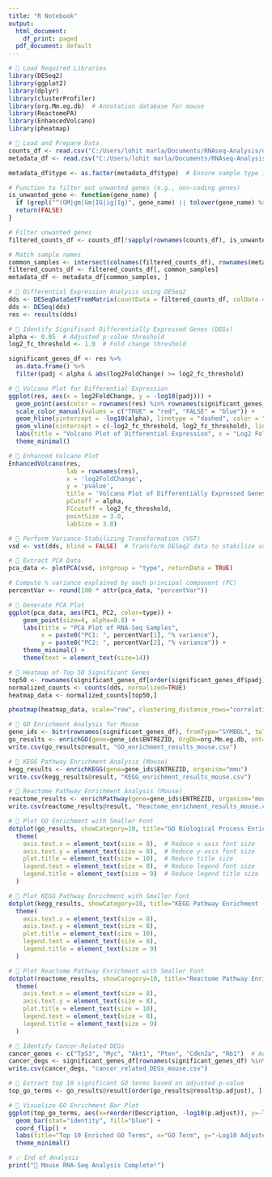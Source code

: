 ```yaml
---
title: "R Notebook"
output:
  html_document:
    df_print: paged
  pdf_document: default
---
```


```r

# 📌 Load Required Libraries
library(DESeq2)
library(ggplot2)
library(dplyr)
library(clusterProfiler)
library(org.Mm.eg.db)  # Annotation database for mouse
library(ReactomePA)
library(EnhancedVolcano)
library(pheatmap)

```
```r
# 📌 Load and Prepare Data
counts_df <- read.csv("C:/Users/lohit marla/Documents/RNAseq-Analysis/data/rna_seq_counts_matrix.csv", row.names = 1)
metadata_df <- read.csv("C:/Users/lohit marla/Documents/RNAseq-Analysis/conf/metadata.csv", row.names = 1)

metadata_df$type <- as.factor(metadata_df$type)  # Ensure sample type is a factor

# Function to filter out unwanted genes (e.g., non-coding genes)
is_unwanted_gene <- function(gene_name) {
  if (grepl("^(GM|gm|Gm|IG|ig|Ig)", gene_name) || tolower(gene_name) %>% endsWith("rik")) return(TRUE)
  return(FALSE)
}

# Filter unwanted genes
filtered_counts_df <- counts_df[!sapply(rownames(counts_df), is_unwanted_gene), ]

# Match sample names
common_samples <- intersect(colnames(filtered_counts_df), rownames(metadata_df))
filtered_counts_df <- filtered_counts_df[, common_samples]
metadata_df <- metadata_df[common_samples, ]

```
```r
# 📌 Differential Expression Analysis using DESeq2
dds <- DESeqDataSetFromMatrix(countData = filtered_counts_df, colData = metadata_df, design = ~ type)
dds <- DESeq(dds)
res <- results(dds)

# 📌 Identify Significant Differentially Expressed Genes (DEGs)
alpha <- 0.05  # Adjusted p-value threshold
log2_fc_threshold <- 1.0  # Fold change threshold

significant_genes_df <- res %>%
  as.data.frame() %>%
  filter(padj < alpha & abs(log2FoldChange) >= log2_fc_threshold)

```
```r
# 📌 Volcano Plot for Differential Expression
ggplot(res, aes(x = log2FoldChange, y = -log10(padj))) +
  geom_point(aes(color = rownames(res) %in% rownames(significant_genes_df)), alpha = 0.5) +
  scale_color_manual(values = c("TRUE" = "red", "FALSE" = "blue")) +
  geom_hline(yintercept = -log10(alpha), linetype = "dashed", color = "grey") +
  geom_vline(xintercept = c(-log2_fc_threshold, log2_fc_threshold), linetype = "dashed", color = "grey") +
  labs(title = "Volcano Plot of Differential Expression", x = "Log2 Fold Change", y = "-Log10 Adjusted P-Value") +
  theme_minimal()

```
```r
# 📌 Enhanced Volcano Plot
EnhancedVolcano(res,
                lab = rownames(res),
                x = 'log2FoldChange',
                y = 'pvalue',
                title = 'Volcano Plot of Differentially Expressed Genes',
                pCutoff = alpha,
                FCcutoff = log2_fc_threshold,
                pointSize = 3.0,
                labSize = 3.0)

```

```r
# 📌 Perform Variance-Stabilizing Transformation (VST)
vsd <- vst(dds, blind = FALSE)  # Transform DESeq2 data to stabilize variance

# 📌 Extract PCA Data
pca_data <- plotPCA(vsd, intgroup = "type", returnData = TRUE)

# Compute % variance explained by each principal component (PC)
percentVar <- round(100 * attr(pca_data, "percentVar"))

# 📌 Generate PCA Plot
ggplot(pca_data, aes(PC1, PC2, color=type)) +
    geom_point(size=4, alpha=0.8) +
    labs(title = "PCA Plot of RNA-Seq Samples",
         x = paste0("PC1: ", percentVar[1], "% variance"),
         y = paste0("PC2: ", percentVar[2], "% variance")) +
    theme_minimal() +
    theme(text = element_text(size=14))
```
```r

# 📌 Heatmap of Top 50 Significant Genes
top50 <- rownames(significant_genes_df[order(significant_genes_df$padj), ])[1:50]
normalized_counts <- counts(dds, normalized=TRUE)
heatmap_data <- normalized_counts[top50,]

pheatmap(heatmap_data, scale="row", clustering_distance_rows="correlation", clustering_distance_cols="correlation", fontsize_row = 4)

```
```r

# 📌 GO Enrichment Analysis for Mouse
gene_ids <- bitr(rownames(significant_genes_df), fromType="SYMBOL", toType="ENTREZID", OrgDb=org.Mm.eg.db)
go_results <- enrichGO(gene=gene_ids$ENTREZID, OrgDb=org.Mm.eg.db, ont="BP", pAdjustMethod="BH")
write.csv(go_results@result, "GO_enrichment_results_mouse.csv")

```
```r
# 📌 KEGG Pathway Enrichment Analysis (Mouse)
kegg_results <- enrichKEGG(gene=gene_ids$ENTREZID, organism="mmu")
write.csv(kegg_results@result, "KEGG_enrichment_results_mouse.csv")

```
```r
# 📌 Reactome Pathway Enrichment Analysis (Mouse)
reactome_results <- enrichPathway(gene=gene_ids$ENTREZID, organism="mouse")
write.csv(reactome_results@result, "Reactome_enrichment_results_mouse.csv")

# 📌 Plot GO Enrichment with Smaller Font
dotplot(go_results, showCategory=10, title="GO Biological Process Enrichment") +
  theme(
    axis.text.x = element_text(size = 8),  # Reduce x-axis font size
    axis.text.y = element_text(size = 8),  # Reduce y-axis font size
    plot.title = element_text(size = 10),  # Reduce title size
    legend.text = element_text(size = 8),  # Reduce legend font size
    legend.title = element_text(size = 9)  # Reduce legend title size
  )

```
```r
# 📌 Plot KEGG Pathway Enrichment with Smaller Font
dotplot(kegg_results, showCategory=10, title="KEGG Pathway Enrichment - Mouse") +
  theme(
    axis.text.x = element_text(size = 8),
    axis.text.y = element_text(size = 8),
    plot.title = element_text(size = 10),
    legend.text = element_text(size = 8),
    legend.title = element_text(size = 9)
  )

```
```r
# 📌 Plot Reactome Pathway Enrichment with Smaller Font
dotplot(reactome_results, showCategory=10, title="Reactome Pathway Enrichment - Mouse") +
  theme(
    axis.text.x = element_text(size = 8),
    axis.text.y = element_text(size = 8),
    plot.title = element_text(size = 10),
    legend.text = element_text(size = 8),
    legend.title = element_text(size = 9)
  )

```
```r
# 📌 Identify Cancer-Related DEGs
cancer_genes <- c("Tp53", "Myc", "Akt1", "Pten", "Cdkn2a", "Rb1")  # Add relevant genes
cancer_degs <- significant_genes_df[rownames(significant_genes_df) %in% cancer_genes, ]
write.csv(cancer_degs, "cancer_related_DEGs_mouse.csv")

```
```r
# 📌 Extract top 10 significant GO terms based on adjusted p-value
top_go_terms <- go_results@result[order(go_results@result$p.adjust), ][1:10, ]

# 📌 Visualize GO Enrichment Bar Plot
ggplot(top_go_terms, aes(x=reorder(Description, -log10(p.adjust)), y=-log10(p.adjust))) +
  geom_bar(stat="identity", fill="blue") +
  coord_flip() +
  labs(title="Top 10 Enriched GO Terms", x="GO Term", y="-Log10 Adjusted P-Value") +
  theme_minimal()

# ✅ End of Analysis
print("🚀 Mouse RNA-Seq Analysis Complete!")


```